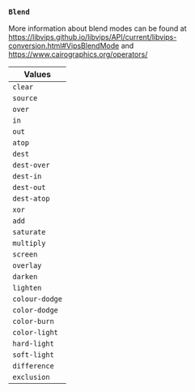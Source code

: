 ### `Blend`

More information about blend modes can be found at https://libvips.github.io/libvips/API/current/libvips-conversion.html#VipsBlendMode and https://www.cairographics.org/operators/

| Values         |
| -------------- |
| `clear`        |
| `source`       |
| `over`         |
| `in`           |
| `out`          |
| `atop`         |
| `dest`         |
| `dest-over`    |
| `dest-in`      |
| `dest-out`     |
| `dest-atop`    |
| `xor`          |
| `add`          |
| `saturate`     |
| `multiply`     |
| `screen`       |
| `overlay`      |
| `darken`       |
| `lighten`      |
| `colour-dodge` |
| `color-dodge`  |
| `color-burn`   |
| `color-light`  |
| `hard-light`   |
| `soft-light`   |
| `difference`   |
| `exclusion`    |
